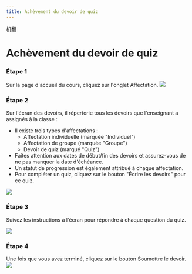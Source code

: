 ```yaml
--- 
title: Achèvement du devoir de quiz
--- 
```



机翻
# Achèvement du devoir de quiz

 ### Étape 1 
 Sur la page d'accueil du cours, cliquez sur l'onglet Affectation.
![](/img/ulearning/student/assignment01.png)

 ### Étape 2 
 Sur l'écran des devoirs, il répertorie tous les devoirs que l'enseignant a assignés à la classe : 
 - Il existe trois types d'affectations : 
     - Affectation individuelle (marquée "Individuel") 
     - Affectation de groupe (marquée "Groupe") 
     - Devoir de quiz (marqué "Quiz") 
 - Faites attention aux dates de début/fin des devoirs et assurez-vous de ne pas manquer la date d'échéance. 
 - Un statut de progression est également attribué à chaque affectation. 
 - Pour compléter un quiz, cliquez sur le bouton "Écrire les devoirs" pour ce quiz.


![](/img/ulearning/student/assignment02.png)

 ### Étape 3 
 Suivez les instructions à l'écran pour répondre à chaque question du quiz.

![](/img/ulearning/student/assignment03.png)

 ### Étape 4 
 Une fois que vous avez terminé, cliquez sur le bouton Soumettre le devoir.
![](/img/ulearning/student/assignment04.png)